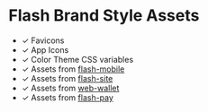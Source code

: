
<Meta title="Intoduction" />

# Flash Brand Style Assets

- ✓ Favicons
- ✓ App Icons
- ✓ Color Theme CSS variables
- ✓ Assets from [flash-mobile](https://github.com/lnflash/flash-mobile)
- ✓ Assets from [flash-site](https://github.com/lnflash/flash-site)
- ✓ Assets from [web-wallet](https://github.com/lnflash/web-wallet)
- ✓ Assets from [flash-pay](https://github.com/lnflash/flash-pay)